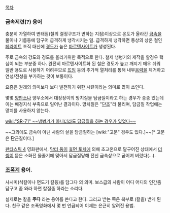 [[목차]]
=== 금속제련(?) 용어 ===
충분히 가열하여 변태점(철의 결정구조가 변하는 지점)이상으로 온도가 올라간 [[금속]]을 물이나 기름등에 담구어 급격하게 냉각시키는 일. 급격하게 냉각하면 통상의 상온 철인 [[페라이트]] 조직 대신에 [[경도]]가 높은 [[마르텐사이트]]가 생성된다. 

주로 금속의 강도와 경도를 올리기위한 목적으로 한다. 철제 냉병기의 제작을 할경우 핵심이 되는 부분중 하나. 완전히 마르텐사이트화 된 철은 경도가 높고 깨지기 매우 쉬워 일반 용도로 사용하기 어려우므로 [[뜨임]] 등의 추가적 열처리를 통해 내부[[응력]]을 제거하고 연성/전성을 부가하는 것이 보통이다. 

요즘은 원래의 의미보다 보다 발전하기 위한 시련이라는 의미로 많이 쓰인다.

몇몇 [[양판소]]나 양무소에서 대장장이의 망치질을 담금질이라고 하는 경우가 종종 있는데 이는 배경지식 부족으로 일어난 결과이다. 망치질은 "[[단조]]"라 불리며, 담금질 작업에는 망치를 사용하지 않는다.

[[wiki:"SR-71" ~~냉병기가 아니더라도 담금질을 하는 경우가 있었다~~]]

~~그외에도 금속이 아닌 사람의 살을 담금질하는 [wiki:"고문" 경우도 있다.]~~[* 고문은 '''단'''근질이다.]

[[판타스틱 4]] 영화판에서, [[닥터 둠]]이 [[휴먼 토치]]에 의해 초고온으로 달구어진 상태에서 [[더 씽]]이 뜯은 소화전 물줄기에 맞아서 담금질당해 전신 금속상으로 굳어져 버렸다(...).



=== [[조폭]]계 용어. ===
사시미(식칼이나 면도기 칼등)를 담그다 의 의미.
보스급의 사람이 어디 어디의 인간좀 담구고 좀 와라 하면 칼질좀 하라는 소리다.

실제로는 칼을 '''주다''' 라는 용어를 쓴다고 한다. 그리고 받는 쪽은 복부로 (칼을) 받게 된다.
친구 같은 조폭영화에서 몇 번 언급되어 이제는 은근히 알려진 용법.

